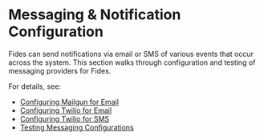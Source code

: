 
# Messaging & Notification Configuration

Fides can send notifications via email or SMS of various events that occur across the system. This section walks through configuration and testing of messaging providers for Fides.

For details, see:

* [Configuring Mailgun for Email](/docs/dev-docs/configuration/messaging/mailgun-email)
* [Configuring Twilio for Email](/docs/dev-docs/configuration/messaging/twilio-email)
* [Configuring Twilio for SMS](/docs/dev-docs/configuration/messaging/twilio-sms)
* [Testing Messaging Configurations](/docs/dev-docs/configuration/messaging/testing-messaging-configurations)


